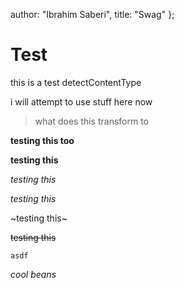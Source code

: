 
  author: "Ibrahim Saberi",
  title: "Swag"
};

# Test

this is a test detectContentType

i will attempt to use stuff here now

> what does this transform to

**testing this too**

__testing this__

_testing this_

*testing this*

~testing this~

~~testing this~~

```
asdf
```

<Cite>cool beans</Cite>